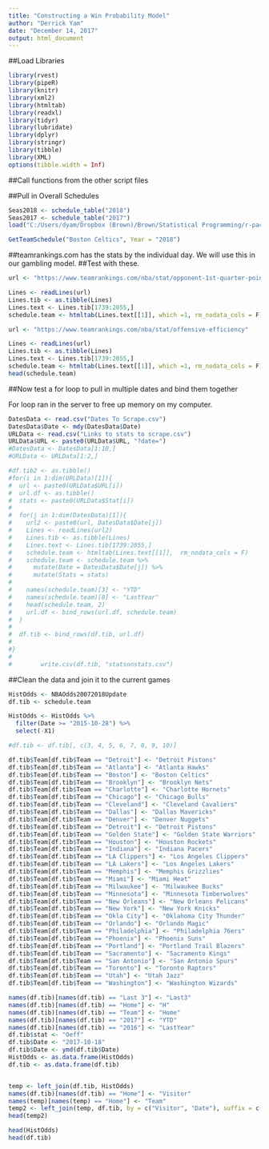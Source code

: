 ```yaml
---
title: "Constructing a Win Probability Model"
author: "Derrick Yam"
date: "December 14, 2017"
output: html_document
---
```


##Load Libraries
```r
library(rvest)
library(pipeR)
library(knitr)
library(xml2)
library(htmltab)
library(readxl)
library(tidyr)
library(lubridate)
library(dplyr)
library(stringr)
library(tibble)
library(XML)
options(tibble.width = Inf)
```

##Call functions from the other script files

##Pull in Overall Schedules
```r

Seas2018 <- schedule_table("2018")
Seas2017 <- schedule_table("2017")
load("C:/Users/dyam/Dropbox (Brown)/Brown/Statistical Programming/r-package-teamivy/NBAStats/R/sysdata.rda")

GetTeamSchedule("Boston Celtics", Year = "2018")

```

##teamrankings.com has the stats by the individual day. We will use this in our gambling model.
##Test with these.
```r
url <- "https://www.teamrankings.com/nba/stat/opponent-1st-quarter-points-per-game"

Lines <- readLines(url)
Lines.tib <- as.tibble(Lines)
Lines.text <- Lines.tib[1739:2055,]
schedule.team <- htmltab(Lines.text[[1]], which =1, rm_nodata_cols = F)

url <- "https://www.teamrankings.com/nba/stat/offensive-efficiency"

Lines <- readLines(url)
Lines.tib <- as.tibble(Lines)
Lines.text <- Lines.tib[1739:2055,]
schedule.team <- htmltab(Lines.text[[1]], which =1, rm_nodata_cols = F)
head(schedule.team)
```

##Now test a for loop to pull in multiple dates and bind them together

For loop ran in the server to free up memory on my computer.

```r
DatesData <- read.csv("Dates To Scrape.csv")
DatesData$Date <- mdy(DatesData$Date)
URLData <- read.csv("Links to stats to scrape.csv")
URLData$URL <- paste0(URLData$URL, "?date=")
#DatesData <- DatesData[1:10,]
#URLData <- URLData[1:2,]

#df.tib2 <- as.tibble()
#for(i in 1:dim(URLData)[1]){
#  url <- paste0(URLData$URL[i])
#  url.df <- as.tibble()
#  stats <- paste0(URLData$Stat[i])
#  
#  for(j in 1:dim(DatesData)[1]){
#    url2 <- paste0(url, DatesData$Date[j])
#    Lines <- readLines(url2)
#    Lines.tib <- as.tibble(Lines)
#    Lines.text <- Lines.tib[1739:2055,]
#    schedule.team <- htmltab(Lines.text[[1]],  rm_nodata_cols = F)
#    schedule.team <- schedule.team %>% 
#      mutate(Date = DatesData$Date[j]) %>% 
#      mutate(Stats = stats)
#    
#    names(schedule.team)[3] <- "YTD"
#    names(schedule.team)[8] <- "LastYear"
#    head(schedule.team, 2)
#    url.df <- bind_rows(url.df, schedule.team)
#  }
#  
#  df.tib <- bind_rows(df.tib, url.df)
#  
#}
#
#        write.csv(df.tib, "statsonstats.csv")
```


##Clean the data and join it to the current games

```r
HistOdds <- NBAOdds20072018Update
df.tib <- schedule.team

HistOdds <- HistOdds %>% 
  filter(Date >= "2015-10-28") %>% 
  select(-X1)

#df.tib <- df.tib[, c(3, 4, 5, 6, 7, 8, 9, 10)]

df.tib$Team[df.tib$Team == "Detroit"] <- "Detroit Pistons"
df.tib$Team[df.tib$Team == "Atlanta"] <- "Atlanta Hawks"
df.tib$Team[df.tib$Team == "Boston"] <- "Boston Celtics"
df.tib$Team[df.tib$Team == "Brooklyn"] <- "Brooklyn Nets"
df.tib$Team[df.tib$Team == "Charlotte"] <- "Charlotte Hornets"
df.tib$Team[df.tib$Team == "Chicago"] <- "Chicago Bulls"
df.tib$Team[df.tib$Team == "Cleveland"] <- "Cleveland Cavaliers"
df.tib$Team[df.tib$Team == "Dallas"] <- "Dallas Mavericks"
df.tib$Team[df.tib$Team == "Denver"] <- "Denver Nuggets"
df.tib$Team[df.tib$Team == "Detroit"] <- "Detroit Pistons"
df.tib$Team[df.tib$Team == "Golden State"] <- "Golden State Warriors"
df.tib$Team[df.tib$Team == "Houston"] <- "Houston Rockets"
df.tib$Team[df.tib$Team == "Indiana"] <- "Indiana Pacers"
df.tib$Team[df.tib$Team == "LA Clippers"] <- "Los Angeles Clippers"
df.tib$Team[df.tib$Team == "LA Lakers"] <- "Los Angeles Lakers"
df.tib$Team[df.tib$Team == "Memphis"] <- "Memphis Grizzlies"
df.tib$Team[df.tib$Team == "Miami"] <- "Miami Heat"
df.tib$Team[df.tib$Team == "Milwaukee"] <- "Milwaukee Bucks"
df.tib$Team[df.tib$Team == "Minnesota"] <- "Minnesota Timberwolves"
df.tib$Team[df.tib$Team == "New Orleans"] <- "New Orleans Pelicans"
df.tib$Team[df.tib$Team == "New York"] <- "New York Knicks"
df.tib$Team[df.tib$Team == "Okla City"] <- "Oklahoma City Thunder"
df.tib$Team[df.tib$Team == "Orlando"] <- "Orlando Magic"
df.tib$Team[df.tib$Team == "Philadelphia"] <- "Philadelphia 76ers"
df.tib$Team[df.tib$Team == "Phoenix"] <- "Phoenix Suns"
df.tib$Team[df.tib$Team == "Portland"] <- "Portland Trail Blazers"
df.tib$Team[df.tib$Team == "Sacramento"] <- "Sacramento Kings"
df.tib$Team[df.tib$Team == "San Antonio"] <- "San Antonio Spurs"
df.tib$Team[df.tib$Team == "Toronto"] <- "Toronto Raptors"
df.tib$Team[df.tib$Team == "Utah"] <- "Utah Jazz"
df.tib$Team[df.tib$Team == "Washington"] <- "Washington Wizards"

names(df.tib)[names(df.tib) == "Last 3"] <- "Last3"
names(df.tib)[names(df.tib) == "Home"] <- "H"
names(df.tib)[names(df.tib) == "Team"] <- "Home"
names(df.tib)[names(df.tib) == "2017"] <- "YTD"
names(df.tib)[names(df.tib) == "2016"] <- "LastYear"
df.tib$stat <- "Oeff"
df.tib$Date <- "2017-10-18"
df.tib$Date <- ymd(df.tib$Date)
HistOdds <- as.data.frame(HistOdds)
df.tib <- as.data.frame(df.tib)


temp <- left_join(df.tib, HistOdds)
names(df.tib)[names(df.tib) == "Home"] <- "Visitor"
names(temp)[names(temp) == "Home"] <- "Team"
temp2 <- left_join(temp, df.tib, by = c("Visitor", "Date"), suffix = c("H", "V"))
head(temp2)

head(HistOdds)
head(df.tib)



```



